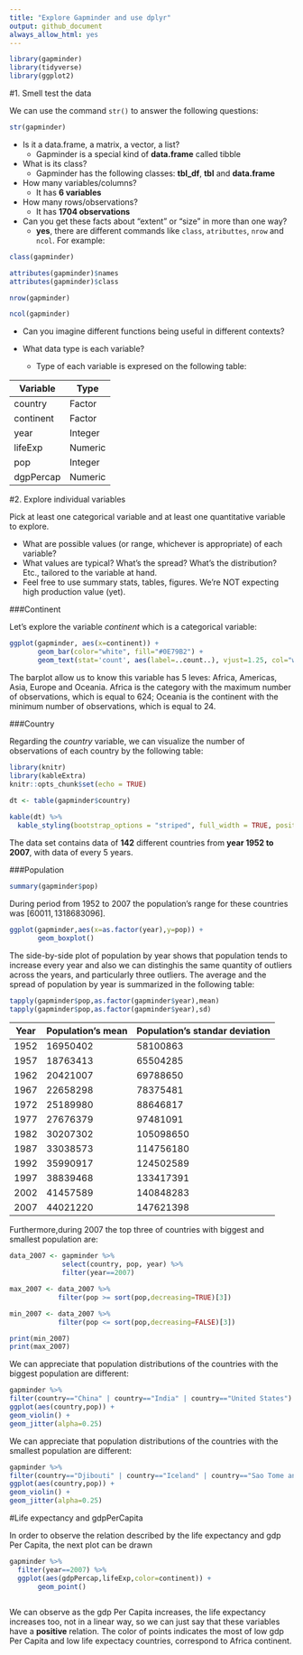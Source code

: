 ```yaml
---
title: "Explore Gapminder and use dplyr"
output: github_document
always_allow_html: yes
---
```


```r
library(gapminder)
library(tidyverse)
library(ggplot2)
```

#1. Smell test the data

We can use the command `str()` to answer the following questions:

```r
str(gapminder)
```

+ Is it a data.frame, a matrix, a vector, a list?
    - Gapminder is a special kind of **data.frame** called tibble
    
+ What is its class?
    - Gapminder has the following classes: **tbl_df**, **tbl** and **data.frame**
    
+ How many variables/columns?
    - It has **6 variables**
    
+ How many rows/observations?
    - It has **1704 observations**
    
+ Can you get these facts about “extent” or “size” in more than one way?
    - **yes**, there are different commands like `class`, `atributtes`, `nrow` and `ncol`. For example:

```r
class(gapminder)
```    

```r
attributes(gapminder)$names
attributes(gapminder)$class
```

```r
nrow(gapminder)
```

```r
ncol(gapminder)    
```

+ Can you imagine different functions being useful in different contexts?

+ What data type is each variable?
    - Type of each variable is expresed on the following table:
    
|  Variable  |    Type    |
|------------|------------|
|country     |Factor      |
|continent   |Factor      |
|year        |Integer     |
|lifeExp     |Numeric     |
|pop         |Integer     |
|dgpPercap   |Numeric     |


#2. Explore individual variables

Pick at least one categorical variable and at least one quantitative variable to explore.

+ What are possible values (or range, whichever is appropriate) of each variable?
+ What values are typical? What’s the spread? What’s the distribution? Etc., tailored to the variable at hand.
+ Feel free to use summary stats, tables, figures. We’re NOT expecting high production value (yet).

###Continent

Let's explore the variable *continent* which is a categorical variable:

```r
ggplot(gapminder, aes(x=continent)) +
       geom_bar(color="white", fill="#0E79B2") +
       geom_text(stat='count', aes(label=..count..), vjust=1.25, col="white", size=3)
```

The barplot allow us to know this variable has 5 leves: Africa, Americas, Asia, Europe and Oceania. Africa is the category with the maximum number of observations, which is equal to 624; Oceania is the continent with the minimum number of observations, which is equal to 24.

###Country

Regarding the *country* variable, we can visualize the number of observations of each country by the following table:

```r
library(knitr)
library(kableExtra)
knitr::opts_chunk$set(echo = TRUE)
```

```r

dt <- table(gapminder$country)
            
kable(dt) %>%
  kable_styling(bootstrap_options = "striped", full_width = TRUE, position = "left")
```

The data set contains data of **142** different countries from **year 1952 to 2007**, with data of every 5 years.

###Population

```r
summary(gapminder$pop)
```

During period from 1952 to 2007 the population's range for these countries was $[60011,1318683096]$.

```r
ggplot(gapminder,aes(x=as.factor(year),y=pop)) +
       geom_boxplot()
```

The side-by-side plot of population by year shows that population tends to increase every year and also we can distinghis the same quantity of outliers across the years, and particularly three outliers. The average and the spread of population by year is summarized in the following table:

```r
tapply(gapminder$pop,as.factor(gapminder$year),mean)
tapply(gapminder$pop,as.factor(gapminder$year),sd)
```

|   Year   | Population's mean | Population's standar deviation |
|----------|-------------------|--------------------------------|
|   1952   |      16950402     |             58100863           |
|   1957   |      18763413     |             65504285           |
|   1962   |      20421007     |             69788650           |
|   1967   |      22658298     |             78375481           |
|   1972   |      25189980     |             88646817           |
|   1977   |      27676379     |             97481091           |
|   1982   |      30207302     |             105098650          |
|   1987   |      33038573     |             114756180          |
|   1992   |      35990917     |             124502589          |
|   1997   |      38839468     |             133417391          |
|   2002   |      41457589     |             140848283          |
|   2007   |      44021220     |             147621398          |

Furthermore,during 2007 the top three of countries with biggest and smallest population are: 

```r
data_2007 <- gapminder %>%
             select(country, pop, year) %>% 
             filter(year==2007) 

max_2007 <- data_2007 %>% 
            filter(pop >= sort(pop,decreasing=TRUE)[3])

min_2007 <- data_2007 %>% 
            filter(pop <= sort(pop,decreasing=FALSE)[3])
```

```r
print(min_2007)
print(max_2007)
```


We can appreciate that population distributions of the countries with the biggest population are different:

```r

gapminder %>% 
filter(country=="China" | country=="India" | country=="United States") %>% 
ggplot(aes(country,pop)) +
geom_violin() +
geom_jitter(alpha=0.25)

```


We can appreciate that population distributions of the countries with the smallest population are different:

```r

gapminder %>% 
filter(country=="Djibouti" | country=="Iceland" | country=="Sao Tome and Principe") %>% 
ggplot(aes(country,pop)) +
geom_violin() +
geom_jitter(alpha=0.25)

```

#Life expectancy and gdpPerCapita

In order to observe the relation described by the life expectancy and gdp Per Capita, the next plot can be drawn

```r

gapminder %>% 
  filter(year==2007) %>% 
  ggplot(aes(gdpPercap,lifeExp,color=continent)) +
       geom_point()
       
```

We can observe as the gdp Per Capita increases, the life expectancy increases too, not in a linear way, so we can just say that these variables have a **positive** relation. The color of points indicates the most of low gdp Per Capita and low life expectacy countries, correspond to Africa continent.





